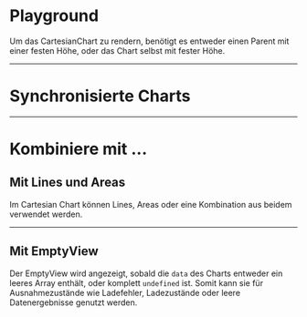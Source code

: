 # Playground

Um das CartesianChart zu rendern, benötigt es entweder einen Parent mit einer
festen Höhe, oder das Chart selbst mit fester Höhe.

<LiveCodeEditor editorCollapsed />

---

# Synchronisierte Charts

<LiveCodeEditor example="synced" editorCollapsed />

---

# Kombiniere mit ...

## Mit Lines und Areas

Im Cartesian Chart können Lines, Areas oder eine Kombination aus beidem
verwendet werden.

<LiveCodeEditor example="types" editorCollapsed />

---

## Mit EmptyView

Der EmptyView wird angezeigt, sobald die `data` des Charts entweder ein leeres
Array enthält, oder komplett `undefined` ist. Somit kann sie für
Ausnahmezustände wie Ladefehler, Ladezustände oder leere Datenergebnisse genutzt
werden.

<LiveCodeEditor example="emptyView" editorCollapsed />
